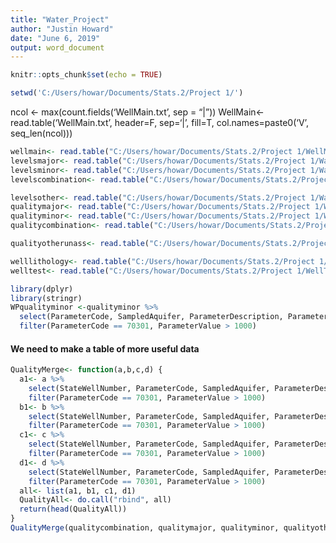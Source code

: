 ```yaml
---
title: "Water_Project"
author: "Justin Howard"
date: "June 6, 2019"
output: word_document
---
```


```r
knitr::opts_chunk$set(echo = TRUE)
```

```r
setwd('C:/Users/howar/Documents/Stats.2/Project 1/')
```
ncol <- max(count.fields('WellMain.txt', sep = "|"))
WellMain<- read.table('WellMain.txt', header=F, sep='|', fill=T, col.names=paste0('V', seq_len(ncol)))
```r
wellmain<- read.table("C:/Users/howar/Documents/Stats.2/Project 1/WellMain.txt", sep="|", header=F, stringsAsFactors = T, fill = T)
levelsmajor<- read.table("C:/Users/howar/Documents/Stats.2/Project 1/WaterLevelsMajor.txt", sep="|", header=F, stringsAsFactors = T, fill = T)
levelsminor<- read.table("C:/Users/howar/Documents/Stats.2/Project 1/WaterLevelsMinor.txt", sep="|", header=F, stringsAsFactors = T, fill = T, quote="")
levelscombination<- read.table("C:/Users/howar/Documents/Stats.2/Project 1/WaterLevelsCombination.txt", sep="|", header=F, stringsAsFactors = T, fill = T)
```
```r
levelsother<- read.table("C:/Users/howar/Documents/Stats.2/Project 1/WaterLevelsOtherUnassigned.txt", sep="|", header=T, stringsAsFactors = T, fill = T, quote="")
qualitymajor<- read.table("C:/Users/howar/Documents/Stats.2/Project 1/WaterQualityMajor.txt", sep="|", header=T, stringsAsFactors = T, fill = T)
qualityminor<- read.table("C:/Users/howar/Documents/Stats.2/Project 1/WaterQualityMinor.txt", sep="|", header=T, stringsAsFactors = T, fill = T)
qualitycombination<- read.table("C:/Users/howar/Documents/Stats.2/Project 1/WaterQualityCombination.txt", sep="|", header=T, stringsAsFactors = T, fill = T, quote="")
```
```r
qualityotherunass<- read.table("C:/Users/howar/Documents/Stats.2/Project 1/WaterQualityOtherUnassigned.txt", sep="|", header=T, stringsAsFactors = T, fill = T)

welllithology<- read.table("C:/Users/howar/Documents/Stats.2/Project 1/WellLithology.txt", sep="|", header=T, stringsAsFactors = T, fill = T, quote= "")
welltest<- read.table("C:/Users/howar/Documents/Stats.2/Project 1/WellTest.txt", sep="|", header=T, stringsAsFactors = T, fill = T)

```


```r
library(dplyr)
library(stringr)
WPqualityminor <-qualityminor %>%
  select(ParameterCode, SampledAquifer, ParameterDescription, ParameterValue, SampleDate, SampleTopInterval, SampleBottomInterval) %>%
  filter(ParameterCode == 70301, ParameterValue > 1000)
```

#### We need to make a table of more useful data 
```r

QualityMerge<- function(a,b,c,d) {
  a1<- a %>%
    select(StateWellNumber, ParameterCode, SampledAquifer, ParameterDescription, ParameterValue, SampleDate) %>%
    filter(ParameterCode == 70301, ParameterValue > 1000)
  b1<- b %>% 
    select(StateWellNumber, ParameterCode, SampledAquifer, ParameterDescription, ParameterValue, SampleDate) %>%
    filter(ParameterCode == 70301, ParameterValue > 1000)
  c1<- c %>% 
    select(StateWellNumber, ParameterCode, SampledAquifer, ParameterDescription, ParameterValue, SampleDate) %>%
    filter(ParameterCode == 70301, ParameterValue > 1000)
  d1<- d %>% 
    select(StateWellNumber, ParameterCode, SampledAquifer, ParameterDescription, ParameterValue, SampleDate) %>%
    filter(ParameterCode == 70301, ParameterValue > 1000)
  all<- list(a1, b1, c1, d1)
  QualityAll<- do.call("rbind", all)
  return(head(QualityAll))
}
QualityMerge(qualitycombination, qualitymajor, qualityminor, qualityotherunass)
```


